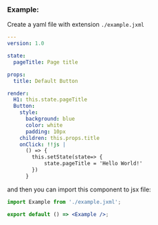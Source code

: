 ### Example:

Create a yaml file with extension `./example.jxml`

```yaml
---
version: 1.0

state:
  pageTitle: Page title

props:
  title: Default Button

render:
  H1: this.state.pageTitle
  Button:
    style:
      background: blue
      color: white
      padding: 10px
    children: this.props.title
    onClick: !!js |
      () => {
        this.setState(state=> {
            state.pageTitle = 'Hello World!'
        })
      }
```

and then you can import this component to jsx file:

```jsx
import Example from './example.jxml';

export default () => <Example />;
```
